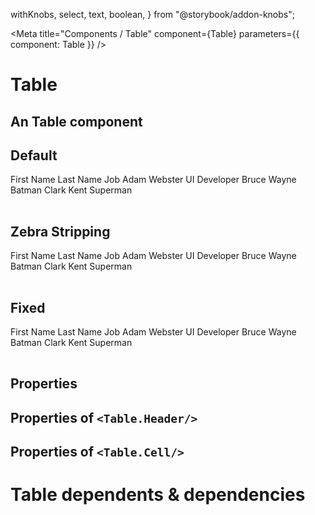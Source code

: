   withKnobs,
  select,
  text,
  boolean,
} from "@storybook/addon-knobs";




<Meta title="Components / Table" component={Table} parameters={{ component: Table }} />

# Table

## An Table component

## Default

<Preview>
    <Table>
      <Table.Header>
        <Table.Row>
          <Table.Cell >
          First Name
          </Table.Cell>
          <Table.Cell >
          Last Name
          </Table.Cell>
           <Table.Cell >
          Job
          </Table.Cell>
        </Table.Row>
      </Table.Header>
      <Table.Body>
        <Table.Row>
          <Table.Cell>
            Adam
          </Table.Cell>
             <Table.Cell>
            Webster
          </Table.Cell>
             <Table.Cell>
            UI Developer
          </Table.Cell>
        </Table.Row>
        <Table.Row>
          <Table.Cell>
            Bruce
          </Table.Cell>
             <Table.Cell>
            Wayne
          </Table.Cell>
             <Table.Cell>
           Batman
          </Table.Cell>
        </Table.Row>
          <Table.Row>
          <Table.Cell>
            Clark
          </Table.Cell>
             <Table.Cell>
            Kent
          </Table.Cell>
             <Table.Cell>
           Superman
          </Table.Cell>
        </Table.Row>
      </Table.Body>
    </Table>
</Preview>

## Zebra Stripping
<Preview>
    <Table
      zebraStripping
    >
    <Table.Header
      bgColor={color.dark}
      fgColor={color.light}
    >
        <Table.Row>
          <Table.Cell  width={'100px'} >
          First Name
          </Table.Cell>
          <Table.Cell >
          Last Name
          </Table.Cell>
           <Table.Cell >
          Job
          </Table.Cell>
        </Table.Row>
      </Table.Header>
      <Table.Body>
        <Table.Row>
          <Table.Cell width={'100px'} >
            Adam
          </Table.Cell>
             <Table.Cell>
            Webster
          </Table.Cell>
             <Table.Cell>
            UI Developer
          </Table.Cell>
        </Table.Row>
        <Table.Row>
          <Table.Cell width={'100px'} >
            Bruce
          </Table.Cell>
             <Table.Cell>
            Wayne
          </Table.Cell>
             <Table.Cell>
           Batman
          </Table.Cell>
        </Table.Row>
          <Table.Row>
          <Table.Cell width={'100px'} >
            Clark
          </Table.Cell>
             <Table.Cell>
            Kent
          </Table.Cell>
             <Table.Cell>
           Superman
          </Table.Cell>
        </Table.Row>
      </Table.Body>
    </Table>
</Preview>

## Fixed

<Preview>
   <Table
   freezeFirstColumn
   frozenColumnWidth={'130px'}
   padding={'15px'}
   fgColor="white"
   bgColor="gray"
   frozenColumnBGColor="tomato"
    frozenColumnFGColor="white"
   >
      <Table.Header
        bgColor="tomato"
        fgColor="white"
      >
        <Table.Row>
          <Table.Cell width={'130px'} >
          First Name
          </Table.Cell>
          <Table.Cell >
          Last Name
          </Table.Cell>
           <Table.Cell >
          Job
          </Table.Cell>
        </Table.Row>
      </Table.Header>
      <Table.Body>
        <Table.Row>
          <Table.Cell  width={'130px'}>
            Adam
          </Table.Cell>
             <Table.Cell>
            Webster
          </Table.Cell>
             <Table.Cell>
            UI Developer
          </Table.Cell>
        </Table.Row>
        <Table.Row>
          <Table.Cell width={'130px'}>
            Bruce
          </Table.Cell>
             <Table.Cell>
            Wayne
          </Table.Cell>
             <Table.Cell>
           Batman
          </Table.Cell>
        </Table.Row>
          <Table.Row>
          <Table.Cell width={'130px'}>
            Clark
          </Table.Cell>
             <Table.Cell>
            Kent
          </Table.Cell>
             <Table.Cell>
           Superman
          </Table.Cell>
        </Table.Row>
      </Table.Body>
    </Table>
  </Preview>

## Properties

<Props of={Table} />

## Properties of `<Table.Header/>`
<Props of={TableHeader} />

## Properties of `<Table.Cell/>`
<Props of={TableCell} />

# Table dependents & dependencies
<DependenciesTable titleDependencies='Dependencies' titleDependents='Dependents' of={Table} />
